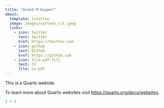 ```yaml
---
title: "Arend M Kuyper"
about:
  template: trestles
  image: images/cartoon_clt.jpeg
  links:
    - icon: twitter
      text: twitter
      href: https://twitter.com
    - icon: github
      text: Github
      href: https://github.com
    - icon: file-pdf-fill
      text: CV
      file: cv.pdf
---
```


This is a Quarto website.

To learn more about Quarto websites visit <https://quarto.org/docs/websites>.

```r
1 + 1
```
